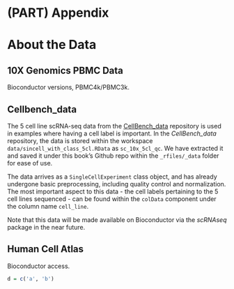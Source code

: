 # (PART) Appendix {-}

# About the Data {#about-the-data}

## 10X Genomics PBMC Data

Bioconductor versions, PBMC4k/PBMC3k.

## Cellbench_data

The 5 cell line scRNA-seq data from the [CellBench_data](https://github.com/LuyiTian/CellBench_data) repository is used in examples where having a cell label is important. In the *CellBench_data* repository, the data is stored within the workspace `data/sincell_with_class_5cl.RData` as `sc_10x_5cl_qc`. We have extracted it and saved it under this book's Github repo within the `_rfiles/_data` folder for ease of use. 

The data arrives as a `SingleCellExperiment` class object, and has already undergone basic preprocessing, including quality control and normalization. The most important aspect to this data - the cell labels pertaining to the 5 cell lines sequenced - can be found within the `colData` component under the column name `cell_line`. 

Note that this data will be made available on Bioconductor via the *scRNAseq* package in the near future.


## Human Cell Atlas

Bioconductor access.

```r
d = c('a', 'b')

```
